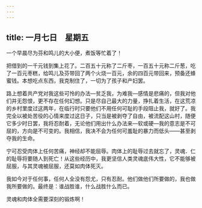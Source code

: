 ```yaml
---
---
---
```

title: 一月七日　星期五
---




一个早晨尽为芬和鸣儿的大小便，煮饭等忙着了！

把借到的一千元钱到集上花了。二百五十元称了二斤枣，一百五十元称二斤葱，吃了一百元枣糕，给鸣儿及芬带回了两个火烧一百元，余的四百元带回来，预备还蜂蜜钱。本想吃点东西，我克制住了，一切为了孩子和产妇罢。

路上想着共产党对我这些可怜的办法―贫乏我，为难我―感情是悲痛的，但我对他们并无怨恨，更不存在任何幻想。只是尽自己最大的力量，挣扎着生活，在这荒凉的乡村里度过这两年，在临行时只要他们不用任何可耻的手段阻止我，就好了。我完全以被处苦役的心情来度过这日子，只当是被剥夺了自由，被流配这山村，随便它多少时日罢，我将忍耐着，无论他们用出什么办法来―软或硬―我的意志是不可屈的，方向是不可变的。我相信，我决不会为任何可羞耻的暴力而低头——甚至剥夺我的生命。

宁可忍受肉体上任何苦痛，神经却不能屈辱。肉体上的耻辱过去就忘了，灵魂．仁的耻辱将要随人到死亡！从这些经历中，我更坚信人类灵魂底伟大性，它不能够被屈服，与其灵魂被屈服，还莫如肉体死灭。

我如今对于任何事，任何人全没有怨尤，只有忍耐。他们做他们所要做的，我也做我所要做的。最终是：谁战胜谁，什么战胜什么而已。

灵魂和肉体全需要深刻的锻炼啊！